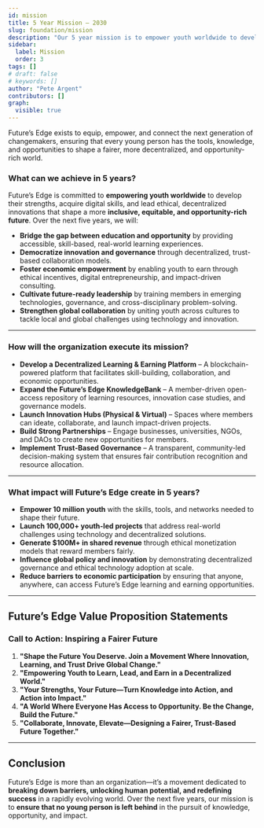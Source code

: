 ```yaml
---
id: mission
title: 5 Year Mission — 2030
slug: foundation/mission
description: "Our 5 year mission is to empower youth worldwide to develop their strengths, acquire digital skills, and lead ethical, decentralized innovations that shape a more inclusive, equitable, and opportunity-rich future."
sidebar:
  label: Mission
  order: 3
tags: []
# draft: false
# keywords: []
author: "Pete Argent"
contributors: []
graph:
  visible: true
---
```



<Card title="Mission Statement" icon="star">
  Future’s Edge exists to equip, empower, and connect the next generation of changemakers, ensuring that every young person has the tools, knowledge, and opportunities to shape a fairer, more decentralized, and opportunity-rich world.
</Card>


### What can we achieve in 5 years?

Future’s Edge is committed to **empowering youth worldwide** to develop their strengths, acquire digital skills, and lead ethical, decentralized innovations that shape a more **inclusive, equitable, and opportunity-rich future**. Over the next five years, we will:

- **Bridge the gap between education and opportunity** by providing accessible, skill-based, real-world learning experiences.
- **Democratize innovation and governance** through decentralized, trust-based collaboration models.
- **Foster economic empowerment** by enabling youth to earn through ethical incentives, digital entrepreneurship, and impact-driven consulting.
- **Cultivate future-ready leadership** by training members in emerging technologies, governance, and cross-disciplinary problem-solving.
- **Strengthen global collaboration** by uniting youth across cultures to tackle local and global challenges using technology and innovation.

---

### How will the organization execute its mission?

- **Develop a Decentralized Learning & Earning Platform** – A blockchain-powered platform that facilitates skill-building, collaboration, and economic opportunities.
- **Expand the Future’s Edge KnowledgeBank** – A member-driven open-access repository of learning resources, innovation case studies, and governance models.
- **Launch Innovation Hubs (Physical & Virtual)** – Spaces where members can ideate, collaborate, and launch impact-driven projects.
- **Build Strong Partnerships** – Engage businesses, universities, NGOs, and DAOs to create new opportunities for members.
- **Implement Trust-Based Governance** – A transparent, community-led decision-making system that ensures fair contribution recognition and resource allocation.

---

### What impact will Future’s Edge create in 5 years?

- **Empower 10 million youth** with the skills, tools, and networks needed to shape their future.
- **Launch 100,000+ youth-led projects** that address real-world challenges using technology and decentralized solutions.
- **Generate $100M+ in shared revenue** through ethical monetization models that reward members fairly.
- **Influence global policy and innovation** by demonstrating decentralized governance and ethical technology adoption at scale.
- **Reduce barriers to economic participation** by ensuring that anyone, anywhere, can access Future’s Edge learning and earning opportunities.

---

## Future’s Edge Value Proposition Statements

### Call to Action: Inspiring a Fairer Future

1. **"Shape the Future You Deserve. Join a Movement Where Innovation, Learning, and Trust Drive Global Change."**
2. **"Empowering Youth to Learn, Lead, and Earn in a Decentralized World."**
3. **"Your Strengths, Your Future—Turn Knowledge into Action, and Action into Impact."**
4. **"A World Where Everyone Has Access to Opportunity. Be the Change, Build the Future."**
5. **"Collaborate, Innovate, Elevate—Designing a Fairer, Trust-Based Future Together."**

---

## Conclusion

Future’s Edge is more than an organization—it’s a movement dedicated to **breaking down barriers, unlocking human potential, and redefining success** in a rapidly evolving world. Over the next five years, our mission is to **ensure that no young person is left behind** in the pursuit of knowledge, opportunity, and impact.
